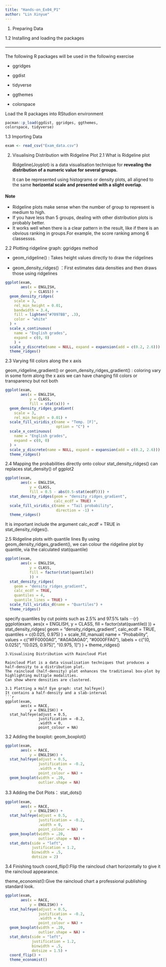 ```yaml
---
title: "Hands-on_Ex04_P1"
author: "Lin Xinyue"
---
```


1.  Preparing Data

1.2 Installing and loading the packages

<hr style="border:none; border-top:1px solid #ddd; margin:20px 0;">

The following R packages will be used in the following exercise

-   ggridges

-   ggdist

-   tidyverse

-   ggthemes

-   colorspace

Load the R packages into RStudion environment

```r
pacman::p_load(ggdist, ggridges, ggthemes,
colorspace, tidyverse)
```

1.3 Importing Data

```r
exam <- read_csv("Exam_data.csv")
```

2.  Visualising Distribution with Ridgeline Plot 
2.1 What is Ridgeline plot

    Ridgeline(Joyplot) is a data visualisation technique for **revealing the distribution of a numeric value for several groups.**

    It can be represented using histograms or density plots, all aligned to the same **horizontal scale and presented with a slight overlap**.

::: info-box
<h4>Note</h4>

<ul>

  <li>Ridgeline plots make sense when the number of group to represent is medium to high.</li>

  <li>If you have less than 5 groups, dealing with other distribution plots is probably better.</li>

  <li>It works well when there is a clear pattern in the result, like if there is an obvious ranking in groups.For example, the score ranking among 6 classessss. </li>

</ul> 
:::

2.2 Plotting ridgeline graph: ggridges method

-   geom_ridgeline() : Takes height values directly to draw the ridgelines

-   geom_density_ridges() ：First estimates data densities and then draws those using ridgelines

```r
ggplot(exam, 
       aes(x = ENGLISH, 
           y = CLASS)) +
  geom_density_ridges(
    scale = 3,
    rel_min_height = 0.01,
    bandwidth = 3.4,
    fill = lighten("#7097BB", .3),
    color = "white"
  ) +
  scale_x_continuous(
    name = "English grades",
    expand = c(0, 0)
    ) +
  scale_y_discrete(name = NULL, expand = expansion(add = c(0.2, 2.6))) +
  theme_ridges()
```
2.3 Varying fill colors along the x axis

geom_ridgeline_gradient() or geom_density_ridges_gradient() : coloring vary in some form along the x axis
we can have changing fill colors or transparency but not both
```r
ggplot(exam, 
       aes(x = ENGLISH, 
           y = CLASS,
           fill = stat(x))) +
  geom_density_ridges_gradient(
    scale = 3,
    rel_min_height = 0.01) +
  scale_fill_viridis_c(name = "Temp. [F]",
                       option = "C") +
  scale_x_continuous(
    name = "English grades",
    expand = c(0, 0)
  ) +
  scale_y_discrete(name = NULL, expand = expansion(add = c(0.2, 2.6))) +
  theme_ridges()
```
2.4 Mapping the probabilities directly onto colour
stat_density_ridges() can replaces stat_density() of ggplot2
```r
ggplot(exam,
       aes(x = ENGLISH, 
           y = CLASS, 
           fill = 0.5 - abs(0.5-stat(ecdf)))) +
  stat_density_ridges(geom = "density_ridges_gradient", 
                      calc_ecdf = TRUE) +
  scale_fill_viridis_c(name = "Tail probability",
                       direction = -1) +
  theme_ridges()
```

::: info-box
It is important include the argument calc_ecdf = TRUE in stat_density_ridges().
:::

2.5 Ridgeline plots with quantile lines
By using geom_density_ridges_gradient(), we can colour the ridgeline plot by quantile, via the calculated stat(quantile)
```r
ggplot(exam,
       aes(x = ENGLISH, 
           y = CLASS, 
           fill = factor(stat(quantile))
           )) +
  stat_density_ridges(
    geom = "density_ridges_gradient",
    calc_ecdf = TRUE, 
    quantiles = 4,
    quantile_lines = TRUE) +
  scale_fill_viridis_d(name = "Quartiles") +
  theme_ridges()
```

specify quantiles by cut points such as 2.5% and 97.5% tails
···{r}
ggplot(exam,
       aes(x = ENGLISH, 
           y = CLASS, 
           fill = factor(stat(quantile))
           )) +
  stat_density_ridges(
    geom = "density_ridges_gradient",
    calc_ecdf = TRUE, 
    quantiles = c(0.025, 0.975)
    ) +
  scale_fill_manual(
    name = "Probability",
    values = c("#FF0000A0", "#A0A0A0A0", "#0000FFA0"),
    labels = c("(0, 0.025]", "(0.025, 0.975]", "(0.975, 1]")
  ) +
  theme_ridges()
```
3.Visualising Distribution with Raincloud Plot

Raincloud Plot is a data visualisation techniques that produces a half-density to a distribution plot.
The raincloud (half-density) plot enhances the traditional box-plot by highlighting multiple modalities.
Can show where densities are clustered.

3.1 Plotting a Half Eye graph: stat_halfeye()
It contains a half-density and a slab-interval
```r
ggplot(exam, 
       aes(x = RACE, 
           y = ENGLISH)) +
  stat_halfeye(adjust = 0.5,
               justification = -0.2,
               .width = 0,
               point_colour = NA)
```

3.2 Adding the boxplot: geom_boxplot()
```r
ggplot(exam, 
       aes(x = RACE, 
           y = ENGLISH)) +
  stat_halfeye(adjust = 0.5,
               justification = -0.2,
               .width = 0,
               point_colour = NA) +
  geom_boxplot(width = .20,
               outlier.shape = NA)
```

3.3 Adding the Dot Plots： stat_dots()
```r
ggplot(exam, 
       aes(x = RACE, 
           y = ENGLISH)) +
  stat_halfeye(adjust = 0.5,
               justification = -0.2,
               .width = 0,
               point_colour = NA) +
  geom_boxplot(width = .20,
               outlier.shape = NA) +
  stat_dots(side = "left", 
            justification = 1.2, 
            binwidth = .5,
            dotsize = 2)
```

3.4 Finishing touch
 coord_flip():Flip the raincloud chart horizontally to give it the raincloud appearance.
 
 theme_economist():Give the raincloud chart a professional publishing standard look.
 
```r
ggplot(exam, 
       aes(x = RACE, 
           y = ENGLISH)) +
  stat_halfeye(adjust = 0.5,
               justification = -0.2,
               .width = 0,
               point_colour = NA) +
  geom_boxplot(width = .20,
               outlier.shape = NA) +
  stat_dots(side = "left", 
            justification = 1.2, 
            binwidth = .5,
            dotsize = 1.5) +
  coord_flip() +
  theme_economist()
```



